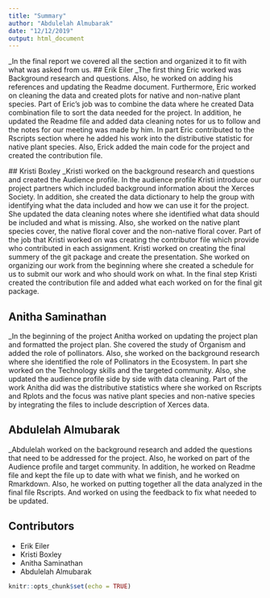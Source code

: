 ---
title: "Summary"
author: "Abdulelah Almubarak"
date: "12/12/2019"
output: html_document
---
_In the final report we covered all the section and organized it to fit with what was asked from us.
## Erik Eiler
_The first thing Eric worked was Background research and questions.  Also, he worked on adding his references and updating the Readme document. Furthermore, Eric worked on cleaning the data and created plots for native and non-native plant species. Part of Eric’s job was to combine the data where he created Data combination file to sort the data needed for the project. In addition, he updated the Readme file and added data cleaning notes for us to follow and the notes for our meeting was made by him. In part Eric contributed to the Rscripts section where he added his work into the distributive statistic for native plant species. Also, Erick added the main code for the project and created the contribution file. 
 
 ## Kristi Boxley 
_Kristi worked on the background research and questions and created the Audience profile. In the audience profile Kristi introduce our project partners which included background information about the Xerces Society. In addition, she created the data dictionary to help the group with identifying what the data included and how we can use it for the project. She updated the data cleaning notes where she identified what data should be included and what is missing. Also, she worked on the native plant species cover, the native floral cover and the non-native floral cover. Part of the job that Kristi worked on was creating the contributor file which provide who contributed in each assignment. Kristi worked on creating the final summery of the git package and create the presentation. She worked on organizing our work from the beginning where she created a schedule for us to submit our work and who should work on what. In the final step Kristi created the contribution file and added what each worked on for the final git package.

## Anitha Saminathan
_In the beginning of the project Anitha worked on updating the project plan and formatted the project plan. She covered the study of Organism and added the role of pollinators. Also, she worked on the background research where she identified the role of Pollinators in the Ecosystem. In part she worked on the Technology skills and the targeted community. Also, she updated the audience profile side by side with data cleaning. Part of the work Anitha did was the distributive statistics where she worked on Rscripts and Rplots and the focus was native plant species and non-native species by integrating the files to include description of Xerces data.

## Abdulelah Almubarak
_Abdulelah worked on the background research and added the questions that need to be addressed for the project. Also, he worked on part of the Audience profile and target community. In addition, he worked on Readme file and kept the file up to date with what we finish, and he worked on Rmarkdown.  Also, he worked on putting together all the data analyzed in the final file Rscripts. And worked on using the feedback to fix what needed to be updated. 

## Contributors  
* Erik Eiler         
* Kristi Boxley       
* Anitha Saminathan   
* Abdulelah Almubarak 

```{r setup, include=FALSE}
knitr::opts_chunk$set(echo = TRUE)
```


